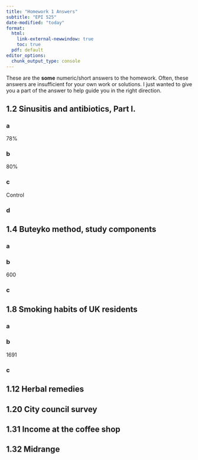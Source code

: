 ```yaml
---
title: "Homework 1 Answers"
subtitle: "EPI 525"
date-modified: "today"
format: 
  html: 
    link-external-newwindow: true
    toc: true
  pdf: default 
editor_options: 
  chunk_output_type: console
---
```


These are the **some** numeric/short answers to the homework. Often, these answers are insufficient for your own work or solutions. I just wanted to give you a part of the answer to help guide you in the right direction.

## 1.2 Sinusitis and antibiotics, Part I.

### a

78%

### b

80%

### c

Control

### d



## 1.4 Buteyko method, study components

### a

### b 
600

### c



## 1.8 Smoking habits of UK residents

### a 

### b

1691

### c


## 1.12 Herbal remedies


## 1.20 City council survey



## 1.31 Income at the coffee shop


## 1.32 Midrange
